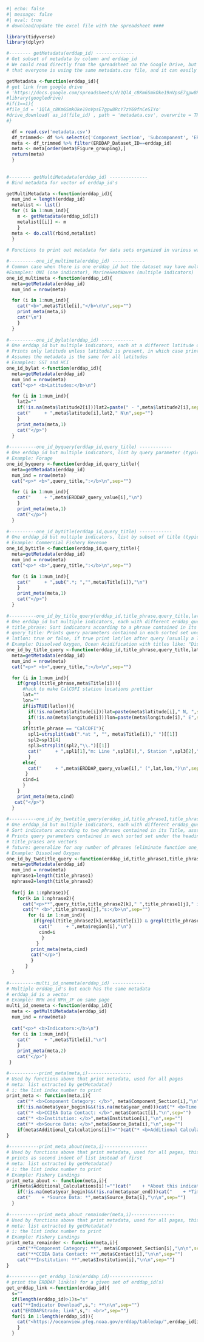 
```r
#| echo: false
#| message: false
#| eval: true
# download/update the excel file with the spreadsheet ####

library(tidyverse)
library(dplyr)

#-------- getMetadata(erddap_id) --------------
# Get subset of metadata by column and erddap_id
# We could read directly from the spreadsheet on the Google Drive, but downloading the csv file ensures
# that everyone is using the same metadata.csv file, and it can easily be archived by ESR year

getMetadata <-function(erddap_id){
# get link from google drive
# 'https://docs.google.com/spreadsheets/d/1QlA_c8Km6SmkOke19nVpsE7gpw8RcY7zY69fnCeSIYo/edit?gid=727721099#gid=727721099'
#library(googledrive)
#if(1==1){
#file_id = '1QlA_c8Km6SmkOke19nVpsE7gpw8RcY7zY69fnCeSIYo'
#drive_download( as_id(file_id) , path = 'metadata.csv', overwrite = TRUE)
#}

  df = read.csv('metadata.csv')
  df_trimmed<- df %>% select(c('Component_Section', 'Subcomponent', 'ERDDAP_Dataset_ID', 'ERDDAP_query_value', 'Contact', 'Title', 'Institution', 'Source_Data', 'Additional_Calculations', 'region', 'latitude', 'longitude', 'latitude2', 'longitude2','Sampling_frequency','Figure_grouping','year_begin','year_end'))
  meta <- df_trimmed %>% filter(ERDDAP_Dataset_ID==erddap_id)
  meta <- meta[order(meta$Figure_grouping),]
  return(meta)
  }
  
  
#-------- getMultiMetadata(erddap_id) --------------
# Bind metadata for vector of erddap_id's

getMultiMetadata <-function(erddap_id){
  num_ind = length(erddap_id)
  metalist <- list()
  for (i in 1:num_ind){
    m <- getMetadata(erddap_id[i])
    metalist[[i]] <- m
    }
  meta <- do.call(rbind,metalist)
  }
  
# Functions to print out metadata for data sets organized in various ways

#----------one_id_multimeta(erddap_id) ------------
# Common case when there is one erddap_id but the dataset may have multiple indicators, each with it's own unique metadata
#Examples: ONI (one indicator), MarineHeatWaves (multiple indicators)
one_id_multimeta <-function(erddap_id){
  meta=getMetadata(erddap_id)
  num_ind = nrow(meta)

  for (i in 1:num_ind){
    cat("<b>",meta$Title[i],"</b>\n\n",sep="")
    print_meta(meta,i)
    cat("\n")
    }
  }
  
#----------one_id_bylat(erddap_id) ------------
# One erddap_id but multiple indicators, each at a different latitude or latitude range
# Prints only latitude unless latitude2 is present, in which case print the range
# Assumes the metadata is the same for all latitudes
# Examples: SST and HCI
one_id_bylat <-function(erddap_id){
  meta=getMetadata(erddap_id)
  num_ind = nrow(meta)
  cat("<p>* <b>Latitudes:</b>\n")

  for (i in 1:num_ind){
    lat2=""
    if(!is.na(meta$latitude2[i]))lat2=paste(" - ",meta$latitude2[i],sep="")
    cat("     + ",meta$latitude[i],lat2," N\n",sep="")
    }
    print_meta(meta,1)
    cat("</p>")
  }
  
#----------one_id_byquery(erddap_id,query_title) ------------
# One erddap_id but multiple indicators, list by query parameter (typically species)
# Example: Forage
one_id_byquery <-function(erddap_id,query_title){
  meta=getMetadata(erddap_id)
  num_ind = nrow(meta)
  cat("<p>* <b>",query_title,":</b>\n",sep="")

  for (i in 1:num_ind){
    cat("     + ",meta$ERDDAP_query_value[i],"\n")
    }
    print_meta(meta,1)
    cat("</p>")
  }
   
#----------one_id_bytitle(erddap_id,query_title) ------------
# One erddap_id but multiple indicators, list by subset of title (typically species)
# Example: Commercial Fishery Revenue
one_id_bytitle <-function(erddap_id,query_title){
  meta=getMetadata(erddap_id)
  num_ind = nrow(meta)
  cat("<p>* <b>",query_title,":</b>\n",sep="")

  for (i in 1:num_ind){
    cat("     + ",sub(".*; ","",meta$Title[i]),"\n")
    }
    print_meta(meta,1)
    cat("</p>")
  }
   
#----------one_id_by_title_query(erddap_id,title_phrase,query_title,latlon) ------------
# One erddap_id but multiple indicators, each with different erddap_query_parameter (commonly location or species)
# title_phrase: Sort indicators according to a phrase contained in its Title, asssumes metadata is the same for indicators sorted by each phrase
# query_title: Prints query parameters contained in each sorted set under the heading query_title
# latlon: true or false, if true print lat/lon after query (usually a location)
# Example: Dissolved Oxygen, Ocean Acidification with titles like: "Dissolved Oxygen at 150 m: CalCOFI 90.90"
one_id_by_title_query <-function(erddap_id,title_phrase,query_title,latlon){
  meta=getMetadata(erddap_id)
  num_ind = nrow(meta)
  cat("<p>* <b>",query_title,":</b>\n",sep="")

  for (i in 1:num_ind){
    if(grepl(title_phrase,meta$Title[i])){
      #hack to make CalCOFI station locations prettier
      lat=""
      lon=""
      if(isTRUE(latlon)){
        if(!is.na(meta$latitude[i]))lat=paste(meta$latitude[i]," N, ",sep="")
        if(!is.na(meta$longitude[i]))lon=paste(meta$longitude[i]," E",sep="")
        }
      if(title_phrase == "CalCOFI"){
        spl1=strsplit(sub(".*at ", "", meta$Title[i])," ")[[1]]
        spl2=spl1[4]
        spl3=strsplit(spl2,"\\.")[[1]]
        cat("     + ",spl1[1],"m: Line ",spl3[1],", Station ",spl3[2]," (",lat,lon,")\n",sep="")
        }
      else{
        cat("     + ",meta$ERDDAP_query_value[i]," (",lat,lon,")\n",sep="")
       }
      cind=i
      }
    }
    print_meta(meta,cind)
   cat("</p>")
  }
  
#----------one_id_by_twotitle_query(erddap_id,title_phrase1,title_phrase2,query_title) ------------
# One erddap_id but multiple indicators, each with different erddap_query_parameter (commonly location or species)
# Sort indicators according to two phrases contained in its Title, asssumes metadata is the same for indicators sorted by each phrase
# Prints query parameters contained in each sorted set under the heading query_title
# title_prases are vectors
# future: generalize for any number of phrases (eliminate function one_id_by_title_query)
# Example: Dissolved Oxygen
one_id_by_twotitle_query <-function(erddap_id,title_phrase1,title_phrase2,query_title){
  meta=getMetadata(erddap_id)
  num_ind = nrow(meta)
  nphrase1=length(title_phrase1)
  nphrase2=length(title_phrase2)
  
  for(j in 1:nphrase1){
    for(k in 1:nphrase2){
      cat("<p>**",query_title,title_phrase2[k]," ",title_phrase1[j]," indicators:**\n\n",sep="")
      cat("* <b>",title_phrase1[j],"s:</b>\n",sep="")
        for (i in 1:num_ind){
          if(grepl(title_phrase2[k],meta$Title[i]) & grepl(title_phrase1[j],meta$Title[i])){
            cat("     + ",meta$region[i],"\n")
            cind=i
             }
           }
         print_meta(meta,cind)
         cat("</p>")
         }
       } 
  }
  
#----------multi_id_onemeta(erddap_id) ------------
# Multiple erddap_id's but each has the same metadata
# erddap_id is a vector
# Example: NPH and NPH_JF on same page
multi_id_onemeta <-function(erddap_id){
  meta <- getMultiMetadata(erddap_id)
  num_ind = nrow(meta)
  
  cat("<p>* <b>Indicators:</b>\n")
  for (i in 1:num_ind){
    cat("     + ",meta$Title[i],"\n")
    }
    print_meta(meta,2)
    cat("</p>")
 }

#-----------print_meta(meta,i)----------------
# Used by functions above that print metadata, used for all pages
# meta: list extracted by getMetadata()
# i: the list index number to print
print_meta <- function(meta,i){
    cat("* <b>Component Category: </b>", meta$Component_Section[i],"\n",sep="")
    if(!is.na(meta$year_begin)&&(!is.na(meta$year_end)))cat("* <b>Time Range: </b>",meta$year_begin[i]," - ",meta$year_end[i],"\n",sep="")
    cat("* <b>CCIEA Data Contact: </b>",meta$Contact[i],"\n",sep="")
    cat("* <b>Institution: </b>",meta$Institution[i],"\n",sep="")
    cat("* <b>Source Data: </b>",meta$Source_Data[i],"\n",sep="")
    if(meta$Additional_Calculations[i]!="")cat("* <b>Additional Calculations: </b>",meta$Additional_Calculations[i],"\n",sep="")
}
  
#-----------print_meta_about(meta,i)----------------
# Used by functions above that print metadata, used for all pages, this one just prints source, additional calculations and time range
# prints as second indent of list instead of first
# meta: list extracted by getMetadata()
# i: the list index number to print
# Example: Fishery Landings
print_meta_about <- function(meta,i){
  if(meta$Additional_Calculations[i]!="")cat("    + *About this indicator: * ",meta$Additional_Calculations[i],"\n")
    if(!is.na(meta$year_begin)&&(!is.na(meta$year_end)))cat("    + *Time Range: * ",meta$year_begin[i]," - ",meta$year_end[i],"\n",sep="")
    cat("    + *Source Data: *",meta$Source_Data[i],"\n\n",sep="")
  }
  
#-----------print_meta_about_remainder(meta,i)----------------
# Used by functions above that print metadata, used for all pages, this one just prints source, additional calculations and time range
# meta: list extracted by getMetadata()
# i: the list index number to print
# Example: Fishery Landings
print_meta_remainder <- function(meta,i){
    cat("**Component Category: **", meta$Component_Section[i],"\n\n",sep="")
    cat("**CCIEA Data Contact: **",meta$Contact[i],"\n\n",sep="")
    cat("**Institution: **",meta$Institution[i],"\n\n",sep="")
}
  
#-----------get_erddap_link(erddap_id)----------------
# print the ERDDAP link(s) for a given set of erddap_id(s)
get_erddap_link <-function(erddap_id){
  s=""
  if(length(erddap_id)>1)s="s"
  cat("**Indicator Download",s,": **\n\n",sep="")
  cat("ERDDAP&trade; link",s,": <br>",sep="")
  for(i in 1:length(erddap_id)){
    cat("<https://oceanview.pfeg.noaa.gov/erddap/tabledap/",erddap_id[i],".html> \n",sep="")
    }
  }
  
```

